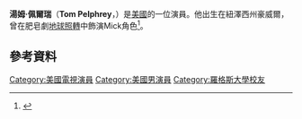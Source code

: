 {{Infobox person
|image = <!-- only free-content images are allowed for depicting living people. Non-free and "fair use" images, e.g. promo photos, CD/DVD covers, posters, screen captures, etc., will be deleted - see [[WP:NONFREE|WP:NONFREE]] --> |
|imagesize = 150px |
| name          = Tom Pelphrey
| birth_name     = 
| birth_date     = {{Birth date and age|1982|7|28|mf=y}}
| birth_place      = [[美國|美國]][[紐澤西州|紐澤西州]]
| occupation    = 演員
| years_active = 2004–現在
| notable role  = 
}}
'''湯姆·佩爾瑞'''（'''Tom Pelphrey'''，{{bd|1982年|7月28日}}）是[[美國|美國]]的一位演員。他出生在紐澤西州豪威爾，曾在肥皂劇[[地球照轉|地球照轉]]中飾演Mick角色<ref>{{cite news |first=Courtney |last=Potter |authorlink= |title=Tom Pelphrey to Join "As The World Turns" |url=http://sn.soapnet.go.com/news/article/tom-pelphrey-to-join-as-the-world-turns |publisher=SoapNet |date=September 1, 2009 |accessdate=19 September 2009 |deadurl=yes |archiveurl=https://web.archive.org/web/20090904033751/http://sn.soapnet.go.com/news/article/tom-pelphrey-to-join-as-the-world-turns |archivedate=2009年9月4日 }}</ref>。

==參考資料==
{{reflist}}
{{DEFAULTSORT:Pelphrey, Tom}}
[[Category:美國電視演員|Category:美國電視演員]]
[[Category:美國男演員|Category:美國男演員]]
[[Category:羅格斯大學校友|Category:羅格斯大學校友]]